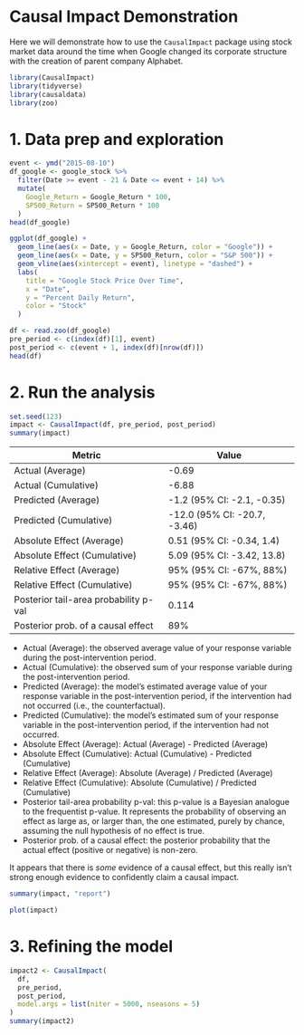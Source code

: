 # Causal Impact Demonstration

Here we will demonstrate how to use the `CausalImpact` package using
stock market data around the time when Google changed its corporate structure
with the creation of parent company Alphabet.

```r
library(CausalImpact)
library(tidyverse)
library(causaldata)
library(zoo)
```

# 1. Data prep and exploration

```r
event <- ymd("2015-08-10")
df_google <- google_stock %>%
  filter(Date >= event - 21 & Date <= event + 14) %>%
  mutate(
    Google_Return = Google_Return * 100,
    SP500_Return = SP500_Return * 100
  )
head(df_google)
```

```r
ggplot(df_google) +
  geom_line(aes(x = Date, y = Google_Return, color = "Google")) +
  geom_line(aes(x = Date, y = SP500_Return, color = "S&P 500")) +
  geom_vline(aes(xintercept = event), linetype = "dashed") +
  labs(
    title = "Google Stock Price Over Time",
    x = "Date",
    y = "Percent Daily Return",
    color = "Stock"
  )
```

```r
df <- read.zoo(df_google)
pre_period <- c(index(df)[1], event)
post_period <- c(event + 1, index(df)[nrow(df)])
head(df)
```

# 2. Run the analysis

```r
set.seed(123)
impact <- CausalImpact(df, pre_period, post_period)
summary(impact)
```

| Metric | Value |
| ------ | ----- |
| Actual (Average) | -0.69|
| Actual (Cumulative) | -6.88|
| Predicted (Average) | -1.2 (95% CI: -2.1, -0.35)|
| Predicted (Cumulative) | -12.0 (95% CI: -20.7, -3.46)|
| Absolute Effect (Average) | 0.51 (95% CI: -0.34, 1.4)|
| Absolute Effect (Cumulative) | 5.09 (95% CI: -3.42, 13.8)|
| Relative Effect (Average) | 95% (95% CI: -67%, 88%)|
| Relative Effect (Cumulative) | 95% (95% CI: -67%, 88%)|
| Posterior tail-area probability p-val | 0.114|
| Posterior prob. of a causal effect | 89%|

* Actual (Average): the observed average value of your response variable during the post-intervention period.
* Actual (Cumulative): the observed sum of your response variable during the post-intervention period.
* Predicted (Average): the model's estimated average value of your response variable in the post-intervention period, if the intervention had not occurred (i.e., the counterfactual).
* Predicted (Cumulative): the model's estimated sum of your response variable in the post-intervention period, if the intervention had not occurred.
* Absolute Effect (Average): Actual (Average) - Predicted (Average)
* Absolute Effect (Cumulative): Actual (Cumulative) - Predicted (Cumulative)
* Relative Effect (Average): Absolute (Average) / Predicted (Average)
* Relative Effect (Cumulative): Absolute (Cumulative) / Predicted (Cumulative)
* Posterior tail-area probability p-val: this p-value is a Bayesian analogue to the frequentist p-value. It represents the probability of observing an effect as large as, or larger than, the one estimated, purely by chance, assuming the null hypothesis of no effect is true.
* Posterior prob. of a causal effect: the posterior probability that the actual effect (positive or negative) is non-zero.

It appears that there is *some* evidence of a causal effect, but this really
isn't strong enough evidence to confidently claim a causal impact.

```r
summary(impact, "report")
```

```r
plot(impact)
```

# 3. Refining the model

```r
impact2 <- CausalImpact(
  df,
  pre_period,
  post_period,
  model.args = list(niter = 5000, nseasons = 5)
)
summary(impact2)
```
